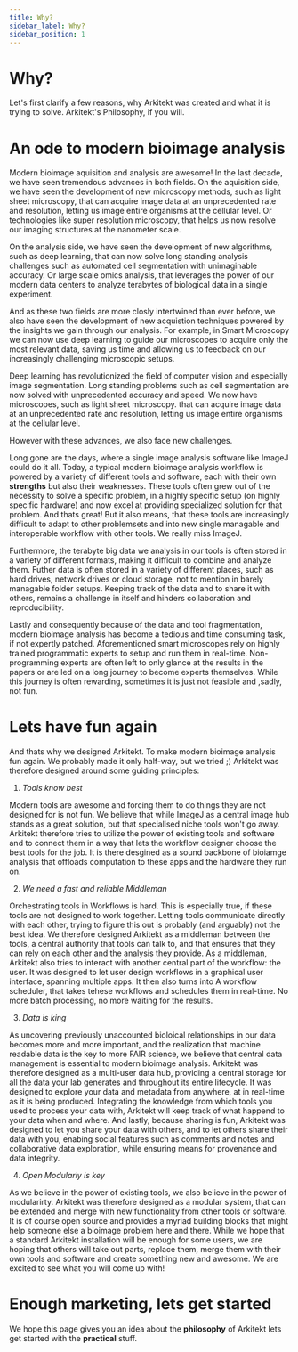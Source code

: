 ```yaml
---
title: Why?
sidebar_label: Why?
sidebar_position: 1
---
```


# Why?

Let's first clarify a few reasons, why Arkitekt was created and what it is trying to solve. Arkitekt's Philosophy, if you will.


# An ode to modern bioimage analysis

Modern bioimage aquisition and analysis are awesome! In the last decade, we have seen
tremendous advances in both fields. On the aquisition side, we have seen the development
of new microscopy methods, such as light sheet microscopy, that can acquire image data at an
unprecedented rate and resolution, letting us image entire organisms at the cellular level.
Or technologies like super resolution microscopy, that helps us now resolve our imaging structures at the nanometer scale.

On the analysis side, we have seen the development of new algorithms, such as deep
learning, that can now solve long standing analysis challenges such as automated cell segmentation with
unimaginable accuracy. Or large scale omics analysis, that leverages the power of our modern data
centers to analyze terabytes of biological data in a single experiment.

And as these two fields are more closly intertwined than ever before, we also have seen the development of new
acquistion techniques powered by the insights we gain through our analysis. For example, in Smart Microscopy
we can now use deep learning to guide our microscopes to acquire only the most relevant data, saving us time and allowing
us to feedback on our increasingly challenging microscopic setups.

Deep learning has revolutionized the field of computer vision and
especially image segmentation. Long standing problems such as cell segmentation are now
solved with unprecedented accuracy and speed. We now have microscopes, such as light sheet microscopy. that can acquire image data at an unprecedented
rate and resolution, letting us image entire organisms at the cellular level. 

However with these advances, we also face new challenges.

Long gone are the days, where a single image analysis software like ImageJ could do it all.
Today, a typical modern bioimage analysis workflow is powered by a variety of different tools and software,
each with their own **strengths** but also their weaknesses. These tools often grew out of the necessity to
solve a specific problem, in a highly specific setup (on highly specific hardware) and now excel at providing specialized solution for that problem.
And thats great! But it also means, that these tools are increasingly difficult to adapt to other problemsets and into new single managable and interoperable workflow
with other tools. We really miss ImageJ.

Furthermore, the terabyte big data we analysis in our tools is
often stored in a variety of different formats, making it difficult to combine and analyze
them. Futher data is often stored in a variety of different places, such as hard
drives, network drives or cloud storage, not to mention in barely managable folder setups. Keeping track of the data and to share it with others,
remains a challenge in itself and hinders collaboration and reproducibility.

Lastly and consequently because of the data and tool fragmentation, modern bioimage analysis has become
a tedious and time consuming task, if not expertly patched. Aforementioned smart microscopes rely on 
highly trained programmatic experts to setup and run them in real-time. Non-programming experts
are often left to only glance at the results in the papers or are led on a long journey to become
experts themselves. While this journey is often rewarding, sometimes it is just not feasible and
,sadly, not fun.

# Lets have fun again

And thats why we designed Arkitekt. To make modern bioimage analysis fun again. We probably made it only half-way, but we tried ;)
Arkitekt was therefore designed around some guiding principles:

1. *Tools know best*

Modern tools are awesome and forcing them to do things they are not designed for is not fun. We believe that while ImageJ as a central image hub
stands as a great solution, but that specialised niche tools won't go away. Arkitekt therefore tries to utilize the power of existing tools and software and 
to connect them in a way that lets the workflow designer choose the best tools for the job. It is there desgined as a sound backbone of bioiamge analysis 
that offloads computation to these apps and the hardware they run on.

2. *We need a fast and reliable Middleman*

Orchestrating tools in Workflows is hard. This is especially true, if these tools are not designed to work together. Letting tools communicate directly with each other, trying to figure this out is probably (and arguably) 
not the best idea. We therefore designed Arkitekt as a middleman between the tools, a central authority that tools can talk to, and that ensures that they can rely on each other and the analysis they provide. As a middleman, Arkitekt also tries to
interact with another central part of the workflow: the user. It was  designed to let user design workflows in a graphical user interface, spanning multiple
apps. It then also turns into A workflow scheduler, that takes tehese workflows and schedules them in real-time. No more batch processing, no more waiting for the results.

3. *Data is king*

As uncovering previously unaccounted bioloical relationships in our data becomes more and more important, and the realization that machine readable data is the key 
to more FAIR science, we believe that central data management is essential to modern bioimage analysis. Arkitekt was therefore designed as a multi-user data hub, providing a central storage for all the data
your lab generates and throughout its entire lifecycle. It was designed to explore your data and metadata from anywhere, at in real-time as it is being produced. Integrating the knowledge from
which tools you used to process your data with, Arkitekt will keep track of what happend to your data when and where. And lastly, because sharing is fun, Arkitekt was designed to let you share your data with others,
and to let others share their data with you, enabing social features such as comments and notes and collaborative data exploration, while ensuring means for provenance and data integrity.

4. *Open Modulariy is key*

As we believe in the power of existing tools, we also believe in the power of modularirty. Arkitekt was therefore designed as a modular system, that can be extended and merge with new functionality
from other tools or software. It is of course open source and provides a myriad building blocks that might help someone else a bioimage problem here and there. While we hope that a standard Arkitekt installation
will be enough for some users, we are hoping that others will take out parts, replace them, merge them with their own tools and software and create something new and awesome. We are excited to see what you will come up with!


# Enough marketing, lets get started

We hope this page gives you an idea about the **philosophy** of Arkitekt lets get started with the **practical** stuff.